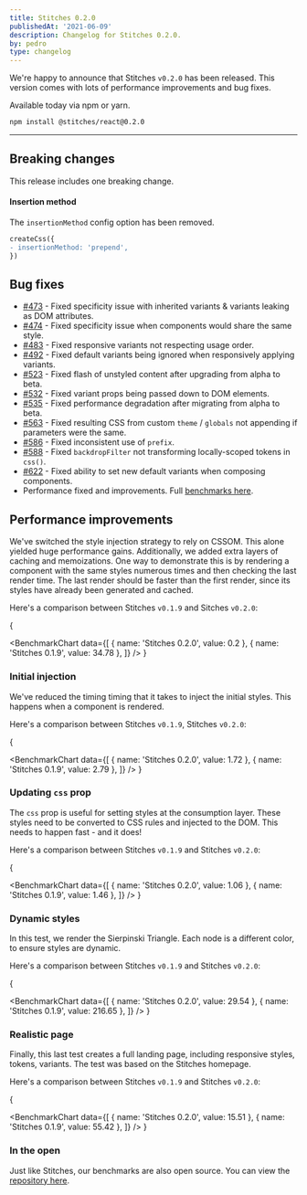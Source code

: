 ```yaml
---
title: Stitches 0.2.0
publishedAt: '2021-06-09'
description: Changelog for Stitches 0.2.0.
by: pedro
type: changelog
---
```


We're happy to announce that Stitches `v0.2.0` has been released. This version comes with lots of performance improvements and bug fixes.

Available today via npm or yarn.

```bash
npm install @stitches/react@0.2.0
```

---

## Breaking changes

This release includes one breaking change.

#### Insertion method

The `insertionMethod` config option has been removed.

```diff
createCss({
- insertionMethod: 'prepend',
})
```

## Bug fixes

- [#473](https://github.com/modulz/stitches/issues/473) - Fixed specificity issue with inherited variants & variants leaking as DOM attributes.
- [#474](https://github.com/modulz/stitches/issues/474) - Fixed specificity issue when components would share the same style.
- [#483](https://github.com/modulz/stitches/issues/483) - Fixed responsive variants not respecting usage order.
- [#492](https://github.com/modulz/stitches/issues/492) - Fixed default variants being ignored when responsively applying variants.
- [#523](https://github.com/modulz/stitches/issues/523) - Fixed flash of unstyled content after upgrading from alpha to beta.
- [#532](https://github.com/modulz/stitches/issues/532) - Fixed variant props being passed down to DOM elements.
- [#535](https://github.com/modulz/stitches/issues/535) - Fixed performance degradation after migrating from alpha to beta.
- [#563](https://github.com/modulz/stitches/issues/563) - Fixed resulting CSS from custom `theme` / `globals` not appending if parameters were the same.
- [#586](https://github.com/modulz/stitches/issues/586) - Fixed inconsistent use of `prefix`.
- [#588](https://github.com/modulz/stitches/issues/588) - Fixed `backdropFilter` not transforming locally-scoped tokens in `css()`.
- [#622](https://github.com/modulz/stitches/issues/622) - Fixed ability to set new default variants when composing components.
- Performance fixed and improvements. Full [benchmarks here](/docs/benchmarks).

## Performance improvements

We've switched the style injection strategy to rely on CSSOM. This alone yielded huge performance gains. Additionally, we added extra layers of caching and memoizations. One way to demonstrate this is by rendering a component with the same styles numerous times and then checking the last render time. The last render should be faster than the first render, since its styles have already been generated and cached.

Here's a comparison between Stitches `v0.1.9` and Sitches `v0.2.0`:

{

<BenchmarkChart
  data={[
    { name: 'Stitches 0.2.0', value: 0.2 },
    { name: 'Stitches 0.1.9', value: 34.78 },
  ]}
/>
}

### Initial injection

We've reduced the timing timing that it takes to inject the initial styles. This happens when a component is rendered.

Here's a comparison between Stitches `v0.1.9`, Stitches `v0.2.0`:

{

<BenchmarkChart
  data={[
    { name: 'Stitches 0.2.0', value: 1.72 },
    { name: 'Stitches 0.1.9', value: 2.79 },
  ]}
/>
}

### Updating `css` prop

The `css` prop is useful for setting styles at the consumption layer. These styles need to be converted to CSS rules and injected to the DOM. This needs to happen fast - and it does!

Here's a comparison between Stitches `v0.1.9` and Stitches `v0.2.0`:

{

<BenchmarkChart
  data={[
    { name: 'Stitches 0.2.0', value: 1.06 },
    { name: 'Stitches 0.1.9', value: 1.46 },
  ]}
/>
}

### Dynamic styles

In this test, we render the Sierpinski Triangle. Each node is a different color, to ensure styles are dynamic.

Here's a comparison between Stitches `v0.1.9` and Stitches `v0.2.0`:

{

<BenchmarkChart
  data={[
    { name: 'Stitches 0.2.0', value: 29.54 },
    { name: 'Stitches 0.1.9', value: 216.65 },
  ]}
/>
}

### Realistic page

Finally, this last test creates a full landing page, including responsive styles, tokens, variants. The test was based on the Stitches homepage.

Here's a comparison between Stitches `v0.1.9` and Stitches `v0.2.0`:

{

<BenchmarkChart
  data={[
    { name: 'Stitches 0.2.0', value: 15.51 },
    { name: 'Stitches 0.1.9', value: 55.42 },
  ]}
/>
}

### In the open

Just like Stitches, our benchmarks are also open source. You can view the [repository here](https://github.com/modulz/stitches-bench).
